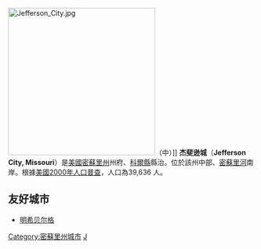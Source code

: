 {{noteTA
|T=zh-cn:杰斐逊城 (密苏里州); zh-tw:傑佛遜城 (密蘇里州);
|G1=USState
|1=zh-tw:郡; zh:縣;
}}
[[File:Jefferson_City.jpg|300px]]（中）]]
{{各地中文名
 | 名詞 = 杰斐逊城<!-- 相關名詞，填一個即可，將隨條目語言變種進行字詞轉換 -->
 | 圖像 = <!-- 圖檔名稱（省略File:字頭） -->
 | 說明 = <!-- 圖檔說明，將隨條目語言變種進行字詞轉換 -->
 | 大陸 = 杰斐逊城
 | 臺灣 = 傑佛遜城<!-- 若不填寫香港一項，則標籤顯示為港臺 -->
 | 香港 = 積佛遜城<!-- 若不填寫澳門一項，則標籤顯示為港澳 -->
 | 澳門 = 
 | 新加坡= <!-- 若不填寫大馬一項，則標籤顯示為新馬 -->
 | 大馬 = 
 | 何地 = 美国<!-- 其他地區 -->
 | 其他 = <!-- 其他用語，將隨條目語言變種進行字詞轉換 -->
 | 何地2 = 旧译<!-- 其他地區2 -->
 | 其他2 = <!-- 其他用語2，將隨條目語言變種進行字詞轉換 -->
 | navbar= <!-- 填任意字符以顯示navbar -->
}}
'''杰斐逊城'''（'''Jefferson City, Missouri'''）是[[美國|美國]][[密蘇里州|密蘇里州]]州府、[[科爾縣_(密蘇里州)|科爾縣]]縣治。位於該州中部、[[密蘇里河|密蘇里河]]南岸。根據[[美國2000年人口普查|美國2000年人口普查]]，人口為39,636 人。

== 友好城市 ==
* {{DEU}}[[明希贝尔格|明希贝尔格]] 

{{Commonscat|Jefferson City, Missouri}}

{{美国各州和领地首府}}

{{Authority control}}
[[Category:密蘇里州城市|Category:密蘇里州城市]]
[[Category:美国各州首府|J]]